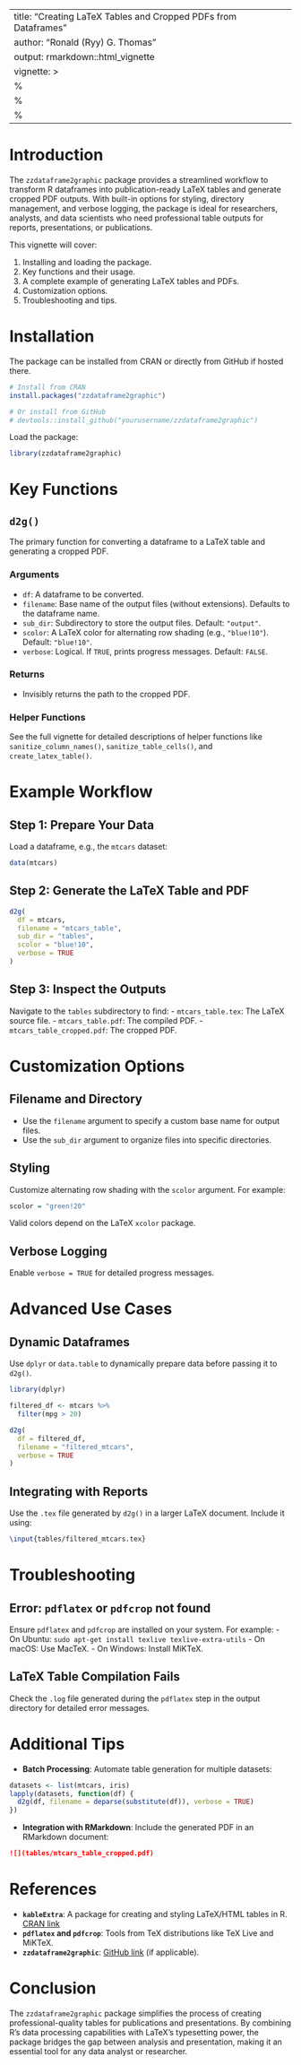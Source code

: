 
---
title: "Creating LaTeX Tables and Cropped PDFs from Dataframes"
author: "Ronald (Ryy) G. Thomas"
output: rmarkdown::html_vignette
vignette: >
  %\VignetteIndexEntry{Creating LaTeX Tables and Cropped PDFs from Dataframes}
  %\VignetteEngine{knitr::rmarkdown}
  %\VignetteEncoding{UTF-8}
---

# Introduction

The `zzdataframe2graphic` package provides a streamlined workflow to transform R dataframes into publication-ready LaTeX tables and generate cropped PDF outputs. With built-in options for styling, directory management, and verbose logging, the package is ideal for researchers, analysts, and data scientists who need professional table outputs for reports, presentations, or publications.

This vignette will cover:

1. Installing and loading the package.
2. Key functions and their usage.
3. A complete example of generating LaTeX tables and PDFs.
4. Customization options.
5. Troubleshooting and tips.

# Installation

The package can be installed from CRAN or directly from GitHub if hosted there.

```r
# Install from CRAN
install.packages("zzdataframe2graphic")

# Or install from GitHub
# devtools::install_github("yourusername/zzdataframe2graphic")
```

Load the package:

```r
library(zzdataframe2graphic)
```

# Key Functions

## `d2g()`
The primary function for converting a dataframe to a LaTeX table and generating a cropped PDF.

### Arguments
- `df`: A dataframe to be converted.
- `filename`: Base name of the output files (without extensions). Defaults to the dataframe name.
- `sub_dir`: Subdirectory to store the output files. Default: `"output"`.
- `scolor`: A LaTeX color for alternating row shading (e.g., `"blue!10"`). Default: `"blue!10"`.
- `verbose`: Logical. If `TRUE`, prints progress messages. Default: `FALSE`.

### Returns
- Invisibly returns the path to the cropped PDF.

### Helper Functions
See the full vignette for detailed descriptions of helper functions like `sanitize_column_names()`, `sanitize_table_cells()`, and `create_latex_table()`.

# Example Workflow

## Step 1: Prepare Your Data

Load a dataframe, e.g., the `mtcars` dataset:

```r
data(mtcars)
```

## Step 2: Generate the LaTeX Table and PDF

```r
d2g(
  df = mtcars,
  filename = "mtcars_table",
  sub_dir = "tables",
  scolor = "blue!10",
  verbose = TRUE
)
```

## Step 3: Inspect the Outputs

Navigate to the `tables` subdirectory to find:
- `mtcars_table.tex`: The LaTeX source file.
- `mtcars_table.pdf`: The compiled PDF.
- `mtcars_table_cropped.pdf`: The cropped PDF.

# Customization Options

## Filename and Directory
- Use the `filename` argument to specify a custom base name for output files.
- Use the `sub_dir` argument to organize files into specific directories.

## Styling
Customize alternating row shading with the `scolor` argument. For example:
```r
scolor = "green!20"
```
Valid colors depend on the LaTeX `xcolor` package.

## Verbose Logging
Enable `verbose = TRUE` for detailed progress messages.

# Advanced Use Cases

## Dynamic Dataframes
Use `dplyr` or `data.table` to dynamically prepare data before passing it to `d2g()`.

```r
library(dplyr)

filtered_df <- mtcars %>%
  filter(mpg > 20)

d2g(
  df = filtered_df,
  filename = "filtered_mtcars",
  verbose = TRUE
)
```

## Integrating with Reports
Use the `.tex` file generated by `d2g()` in a larger LaTeX document. Include it using:
```latex
\input{tables/filtered_mtcars.tex}
```

# Troubleshooting

## Error: `pdflatex` or `pdfcrop` not found
Ensure `pdflatex` and `pdfcrop` are installed on your system. For example:
- On Ubuntu: `sudo apt-get install texlive texlive-extra-utils`
- On macOS: Use MacTeX.
- On Windows: Install MiKTeX.

## LaTeX Table Compilation Fails
Check the `.log` file generated during the `pdflatex` step in the output directory for detailed error messages.

# Additional Tips

- **Batch Processing**: Automate table generation for multiple datasets:
```r
datasets <- list(mtcars, iris)
lapply(datasets, function(df) {
  d2g(df, filename = deparse(substitute(df)), verbose = TRUE)
})
```

- **Integration with RMarkdown**: Include the generated PDF in an RMarkdown document:
```markdown
![](tables/mtcars_table_cropped.pdf)
```

# References

- **`kableExtra`**: A package for creating and styling LaTeX/HTML tables in R. [CRAN link](https://cran.r-project.org/package=kableExtra)
- **`pdflatex` and `pdfcrop`**: Tools from TeX distributions like TeX Live and MiKTeX.
- **`zzdataframe2graphic`**: [GitHub link](https://github.com/yourusername/zzdataframe2graphic) (if applicable).

# Conclusion

The `zzdataframe2graphic` package simplifies the process of creating professional-quality tables for publications and presentations. By combining R's data processing capabilities with LaTeX's typesetting power, the package bridges the gap between analysis and presentation, making it an essential tool for any data analyst or researcher.
